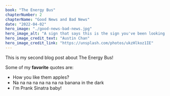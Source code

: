 ```yaml
---
book: "The Energy Bus"
chapterNumber: 2
chapterName: "Good News and Bad News"
date: "2022-04-02"
hero_image: "./good-news-bad-news.jpg"
hero_image_alt: "A sign that says this is the sign you've been looking for"
hero_image_credit_text: "Austin Chan"
hero_image_credit_link: "https://unsplash.com/photos/ukzHlkoz1IE"
---
```


This is my second blog post about The Energy Bus!

Some of my **favorite** quotes are:

- How you like them apples?
- Na na na na na na na na banana in the dark
- I'm Prank Sinatra baby!
